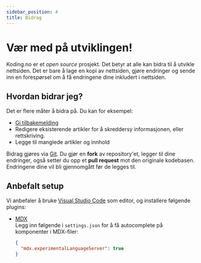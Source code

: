 ```yaml
---
sidebar_position: 4
title: Bidrag
---
```


# Vær med på utviklingen!

Koding.no er et _open source_ prosjekt. Det betyr at alle kan bidra til å utvikle nettsiden.
Det er bare å lage en kopi av nettsiden, gjøre endringer og sende inn en forespørsel om å få endringene dine inkludert i nettsiden.

## Hvordan bidrar jeg?

Det er flere måter å bidra på. Du kan for eksempel:

- [Gi tilbakemelding](https://github.com/ryfylke-react-as/koding.no/issues)
- Redigere eksisterende artikler for å skreddersy informasjonen, eller rettskriving.
- Legge til manglede artikler og innhold

Bidrag gjøres via [Git](./konsepter/git). Du gjør en **fork** av repository'et, legger til dine endringer,
også setter du opp et **pull request** mot den originale kodebasen. Endringene dine vil bli gjennomgått før de legges til.

## Anbefalt setup

Vi anbefaler å bruke [Visual Studio Code](https://code.visualstudio.com/) som editor, og installere følgende plugins:

- [MDX](https://marketplace.visualstudio.com/items?itemName=unifiedjs.vscode-mdx)  
  Legg inn følgende i `settings.json` for å få autocomplete på komponenter i MDX-filer:
  ```json
  {
    "mdx.experimentalLanguageServer": true
  }
  ```
